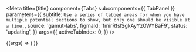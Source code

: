 

<Meta
  title={title}
  component={Tabs}
  subcomponents={{ TabPanel }}
  parameters={{
    subtitle: `Use a series of tabbed areas for when you have multiple potential sections
to show, but only one should be visible at a time.`,
    source: 'gamut-labs',
    figmaId: 'fmirRfslSgkAyYz0WYBaF9',
    status: 'updating',
  }}
  args={{
    activeTabIndex: 0,
  }}
/>

<Canvas>
  <Story name="Tabs">
    {(args) => (
      <Tabs {...args}>
        <TabPanel title="On soccer">
          <ExampleCard
            src="https://static.wikia.nocookie.net/kingofthehill/images/c/c7/Bobby.png"
            quote="You know Dad, the kids playing soccer don't have any lumps or bruises and Coach Lucas gives them orange slices at half time."
            speaker="Bobby Hill"
          />
        </TabPanel>
        <TabPanel title="On vampires">
          <ExampleCard
            src="https://static.wikia.nocookie.net/adventuretimewithfinnandjake/images/8/80/S4e25_Marceline_happy.png"
            speaker="Marcline the Vampire Queen"
            quote="Vampires can't beat ghosts. It's like a rock-paper-scissors thing."
          />
        </TabPanel>
        <TabPanel title="On selflessness">
          <ExampleCard
            src="https://static.wikia.nocookie.net/dragonball/images/a/a9/Piccolo10YearsLater.png"
            quote="Sometimes, we have to look beyond what we want and do what's best."
            speaker="Piccolo"
          />
        </TabPanel>
      </Tabs>
    )}
  </Story>
</Canvas>

<PropsTable story="Tabs" />
